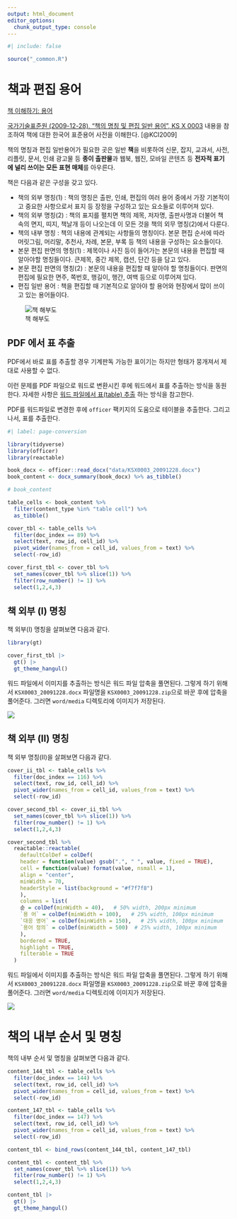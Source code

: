 ```yaml
---
output: html_document
editor_options: 
  chunk_output_type: console
---
```


```r
#| include: false

source("_common.R")
```


# 책과 편집 용어

[[책 이해하기: 용어](https://statkclee.github.io/comp_document/bookdown-about-book.html)]{.aside}


[국가기술표준원 (2009-12-28), "책의 명칭 및 편집 일반 용어", KS X 0003](https://www.standard.go.kr/KSCI/standardIntro/getStandardSearchView.do?menuId=919&topMenuId=502&upperMenuId=503&ksNo=KSX0003&tmprKsNo=KSX0003&reformNo=03) 내용을 참조하여 책에 대한 한국어 표준용어 사전을 이해한다. [@KCI2009]

책의 명칭과 편집 일반용어가 필요한 곳은 일반 **책**을 비롯하여 신문, 잡지, 교과서, 사전, 리플릿, 문서, 인쇄 광고물 등 **종이 출판물**과 웹북, 웹진, 모바일 콘텐츠 등 **전자적 표기에 널리 쓰이는 모든 표현 매체**를 아우른다.

책은 다음과 같은 구성을 갖고 있다.

-   책의 외부 명칭(1) : 책의 명칭은 출판, 인쇄, 편집의 여러 용어 중에서 가장 기본적이고 중요한 사항으로서 표지 등 장정을 구성하고 있는 요소들로 이루어져 있다.
-   책의 외부 명칭(2) : 책의 표지를 펼치면 책의 제목, 저자명, 출판사명과 더불어 책 속의 면지, 띠지, 책날개 등이 나오는데 이 모든 것을 책의 외무 명칭(2)에서 다룬다.
-   책의 내부 명칭 : 책의 내용에 관계되는 사항들의 명칭이다. 본문 편집 순서에 따라 머릿그림, 머리말, 추천사, 차례, 본문, 부록 등 책의 내용을 구성하는 요소들이다.
-   본문 편집 판면의 명칭(1) : 제목이나 사진 등이 들어가는 본문의 내용을 편집할 때 알아야할 명칭들이다. 큰제목, 중간 제목, 캡션, 단간 등을 담고 있다.
-   본문 편집 판면의 명칭(2) : 본문의 내용을 편집할 때 알아야 할 명칭들이다. 판면의 편집에 필요한 면주, 쪽번호, 행길이, 행간, 여백 등으로 이루어져 있다.
-   편집 일반 용어 : 책을 편집할 때 기본적으로 알아야 할 용어와 현장에서 많이 쓰이고 있는 용어들이다.

![책 해부도](images/anatomy-of-book.jpg)

## PDF 에서 표 추출 {#book-outer-extract}

PDF에서 바로 표를 추출할 경우 기계판독 가능한 표이기는 하지만 형태가 뭉개져서 제대로 사용할 수 없다.

이런 문제를 PDF 파일으로 워드로 변환시킨 후에 워드에서 표를 추출하는 방식을 동원한다. 자세한 사항은 [워드 파일에서 표(table) 추출](https://statkclee.github.io/pdf/word-table-extraction.html) 하는 방식을 참고한다.

PDF를 워드파일로 변경한 후에 `officer` 팩키지의 도움으로 테이블을 추출한다. 그리고 나서, 표를 추출한다.

```r
#| label: page-conversion

library(tidyverse)
library(officer)
library(reactable)

book_docx <- officer::read_docx("data/KSX0003_20091228.docx")
book_content <- docx_summary(book_docx) %>% as_tibble()

# book_content

table_cells <- book_content %>% 
  filter(content_type %in% "table cell") %>% 
  as_tibble()

cover_tbl <- table_cells %>% 
  filter(doc_index == 89) %>% 
  select(text, row_id, cell_id) %>% 
  pivot_wider(names_from = cell_id, values_from = text) %>% 
  select(-row_id) 

cover_first_tbl <- cover_tbl %>% 
  set_names(cover_tbl %>% slice(1)) %>% 
  filter(row_number() != 1) %>% 
  select(1,2,4,3) 
```

## 책 외부 (I) 명칭 {#book-outer-I}

책 외부(I) 명칭을 살펴보면 다음과 같다.

```r
library(gt)

cover_first_tbl |> 
  gt() |> 
  gt_theme_hangul()
```

워드 파일에서 이미지를 추출하는 방식은 워드 파일 압축을 풀면된다. 그렇게 하기 위해서 `KSX0003_20091228.docx` 파일명을 `KSX0003_20091228.zip`으로 바꾼 후에 압축을 풀어준다. 그러면 `word/media` 디렉토리에 이미지가 저장된다.


![](images/book_cover.jpeg)

## 책 외부 (II) 명칭 {#book-outer-II}

책 외부 명칭(II)을 살펴보면 다음과 같다.

```r
cover_ii_tbl <- table_cells %>% 
  filter(doc_index == 116) %>% 
  select(text, row_id, cell_id) %>% 
  pivot_wider(names_from = cell_id, values_from = text) %>% 
  select(-row_id) 

cover_second_tbl <- cover_ii_tbl %>% 
  set_names(cover_tbl %>% slice(1)) %>% 
  filter(row_number() != 1) %>% 
  select(1,2,4,3) 

cover_second_tbl %>% 
  reactable::reactable(
    defaultColDef = colDef(
    header = function(value) gsub(".", " ", value, fixed = TRUE),
    cell = function(value) format(value, nsmall = 1),
    align = "center",
    minWidth = 70,
    headerStyle = list(background = "#f7f7f8")
    ),
    columns = list(
    순 = colDef(minWidth = 40),   # 50% width, 200px minimum
    `용 어` = colDef(minWidth = 100),   # 25% width, 100px minimum
    `대응 영어` = colDef(minWidth = 150),   # 25% width, 100px minimum    
    `용어 정의` = colDef(minWidth = 500)  # 25% width, 100px minimum
    ),
    bordered = TRUE,
    highlight = TRUE,
    filterable = TRUE
  )
```

워드 파일에서 이미지를 추출하는 방식은 워드 파일 압축을 풀면된다. 그렇게 하기 위해서 `KSX0003_20091228.docx` 파일명을 `KSX0003_20091228.zip`으로 바꾼 후에 압축을 풀어준다. 그러면 `word/media` 디렉토리에 이미지가 저장된다.

![](images/book_cover_inside.jpeg)


# 책의 내부 순서 및 명칭 {#book-outer-content}

책의 내부 순서 및 명칭을 살펴보면 다음과 같다.

```r
content_144_tbl <- table_cells %>% 
  filter(doc_index == 144) %>% 
  select(text, row_id, cell_id) %>% 
  pivot_wider(names_from = cell_id, values_from = text) %>% 
  select(-row_id) 

content_147_tbl <- table_cells %>% 
  filter(doc_index == 147) %>% 
  select(text, row_id, cell_id) %>%  
  pivot_wider(names_from = cell_id, values_from = text) %>% 
  select(-row_id) 

content_tbl <- bind_rows(content_144_tbl, content_147_tbl)

content_tbl <- content_tbl %>% 
  set_names(cover_tbl %>% slice(1)) %>% 
  filter(row_number() != 1) %>% 
  select(1,2,4,3) 

content_tbl |> 
  gt() |> 
  gt_theme_hangul()
```
